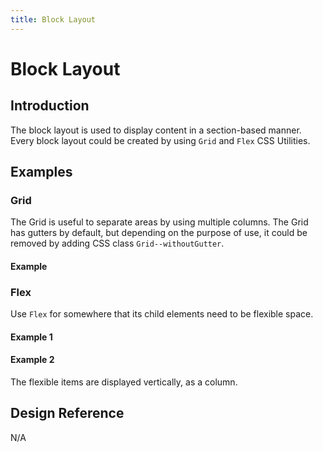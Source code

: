```yaml
---
title: Block Layout
---
```




# Block Layout

## Introduction

The block layout is used to display content in a section-based manner. Every block layout could be created by using `Grid` and `Flex` CSS Utilities.

## Examples

### Grid

The Grid is useful to separate areas by using multiple columns. The Grid has gutters by default, but depending on the purpose of use, it could be removed by adding CSS class `Grid--withoutGutter`.

#### Example

<CodeView codeText={gridBasic} />

<CodeView codeText={applicationGrid} />

### Flex

Use `Flex` for somewhere that its child elements need to be flexible space.

#### Example 1

<CodeView codeText={flexBasic} />

<CodeView codeText={applicationFlex} />

#### Example 2

The flexible items are displayed vertically, as a column.

<CodeView codeText={flexExample2} />

<CodeView codeText={flexExample22} />

## Design Reference

N/A
